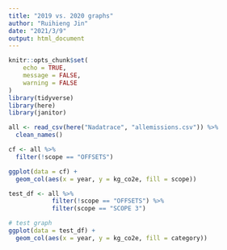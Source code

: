 ```yaml
---
title: "2019 vs. 2020 graphs"
author: "Ruihieng Jin"
date: "2021/3/9"
output: html_document
---
```


```r
knitr::opts_chunk$set(
	echo = TRUE,
	message = FALSE,
	warning = FALSE
)
library(tidyverse)
library(here)
library(janitor)
```

```r
all <- read_csv(here("Nadatrace", "allemissions.csv")) %>% 
  clean_names() 

cf <- all %>% 
  filter(!scope == "OFFSETS")
```

```r
ggplot(data = cf) +
  geom_col(aes(x = year, y = kg_co2e, fill = scope))
```

```r
test_df <- all %>% 
            filter(!scope == "OFFSETS") %>% 
            filter(scope == "SCOPE 3")

# test graph
ggplot(data = test_df) +
  geom_col(aes(x = year, y = kg_co2e, fill = category)) 
```


